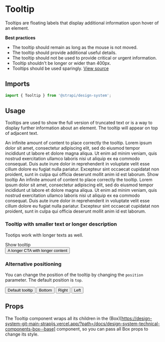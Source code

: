 <!--- Tooltip.stories.mdx --->



<Meta title="Design System/Components/Tooltip" component={Tooltip} />

# Tooltip

Tooltips are floating labels that display additional information upon hover of an element.

**Best practices**

- The tooltip should remain as long as the mouse is not moved.
- The tooltip should provide additional useful details.
- The tooltip should not be used to provide critical or urgent information.
- Tooltip shouldn't be longer or wider than 400px.
- Tooltips should be used sparingly.
  [View source](https://github.com/strapi/design-system/tree/main/packages/strapi-design-system/src/Tooltip)

## Imports

```js
import { Tooltip } from '@strapi/design-system';
```

## Usage

Tooltips are used to show the full version of truncated text or is a way to display further information about an
element. The tooltip will appear on top of adjacent text.

<Canvas withSource="open">
  <Story name="base">
    <div>
      <Typography>
        An infinite amount of content to place correctly the tooltip. Lorem ipsum dolor sit amet, consectetur adipiscing
        elit, sed do eiusmod tempor incididunt ut labore et dolore magna aliqua. Ut enim ad minim veniam, quis nostrud
        exercitation ullamco laboris nisi ut aliquip ex ea commodo consequat. Duis aute irure dolor in reprehenderit in
        voluptate velit esse cillum dolore eu fugiat nulla pariatur. Excepteur sint occaecat cupidatat non proident,
        sunt in culpa qui officia deserunt mollit anim id est laborum.
      </Typography>
      <Tooltip description="Content of the tooltip">
        <Typography>Show tooltip</Typography>
      </Tooltip>
      <Typography>
        An infinite amount of content to place correctly the tooltip. Lorem ipsum dolor sit amet, consectetur adipiscing
        elit, sed do eiusmod tempor incididunt ut labore et dolore magna aliqua. Ut enim ad minim veniam, quis nostrud
        exercitation ullamco laboris nisi ut aliquip ex ea commodo consequat. Duis aute irure dolor in reprehenderit in
        voluptate velit esse cillum dolore eu fugiat nulla pariatur. Excepteur sint occaecat cupidatat non proident,
        sunt in culpa qui officia deserunt mollit anim id est laborum.
      </Typography>
    </div>
  </Story>
</Canvas>

### Tooltip with smaller text or longer description

Tootips work with longer texts as well.

<Canvas withSource="open">
  <Story name="with text inside">
    <div>
      <Tooltip description="Smaller">
        <Typography>Show tooltip</Typography>
      </Tooltip>
    </div>
    <div>
      <Tooltip
        description="Excepteur sint occaecat cupidatat non proident, sunt
        in culpa qui officia deserunt mollit anim id est laborum."
      >
        <button>
          <Typography>A longer CTA with longer content</Typography>
        </button>
      </Tooltip>
    </div>
  </Story>
</Canvas>

### Alternative positioning

You can change the position of the tooltip by changing the `position` parameter. The default position is `top`.

<Canvas withSource="open">
  <Story name="grid">
    <Grid gap={4} padding={4}>
      <GridItem col={3}>
        <Tooltip description="Tootips are neat.">
          <button>
            <Typography>Default tooltip</Typography>
          </button>
        </Tooltip>
      </GridItem>
      <GridItem col={3}>
        <Tooltip description="Tootips are neat." position="bottom">
          <button>
            <Typography>Bottom</Typography>
          </button>
        </Tooltip>
      </GridItem>
      <GridItem col={3}>
        <Tooltip description="Tootips are neat." position="right">
          <button>
            <Typography>Right</Typography>
          </button>
        </Tooltip>
      </GridItem>
      <GridItem col={3}>
        <Tooltip description="Tootips are neat." position="left">
          <button>
            <Typography>Left</Typography>
          </button>
        </Tooltip>
      </GridItem>
    </Grid>
  </Story>
</Canvas>

## Props

The Tooltip component wraps all its children in the
(Box)[https://design-system-git-main-strapijs.vercel.app/?path=/docs/design-system-technical-components-box--base]
component, so you can pass all Box props to change its style.

<ArgsTable of={Tooltip} />
